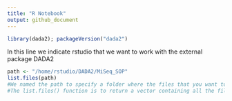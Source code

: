 ```yaml
---
title: "R Notebook"
output: github_document
---
```


```r
library(dada2); packageVersion("dada2")
```
In this line we indicate rstudio that we want to work with the external package DADA2

```r
path <- "/home/rstudio/DADA2/MiSeq_SOP"
list.files(path)
#We named the path to specify a folder where the files that you want to list are located
#The list.files() function is to return a vector containing all the files names that are in our path
```

